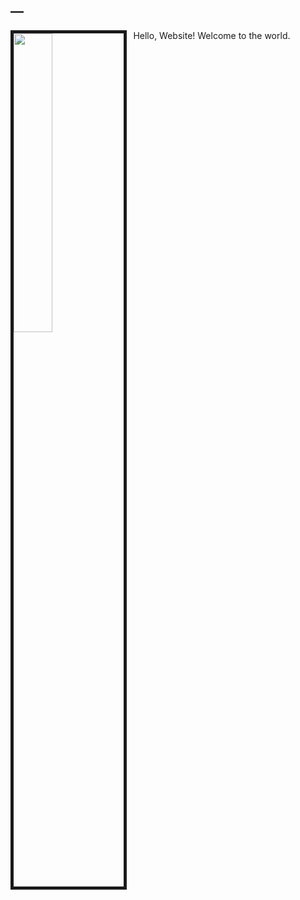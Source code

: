 ---
---

<link rel="stylesheet" href="styles.css" type="text/css">

<img src="images/james.png" style="width:35%; border:5px solid; margin-right: 10px" align="left">

Hello, Website! Welcome to the world.